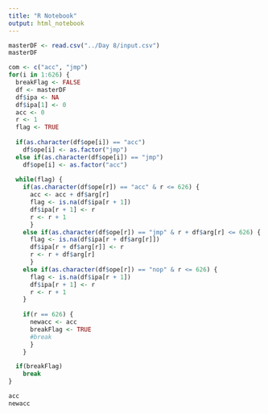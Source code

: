 ```yaml
---
title: "R Notebook"
output: html_notebook
---
```


```r
masterDF <- read.csv("../Day 8/input.csv")
masterDF
```

```r
com <- c("acc", "jmp")
for(i in 1:626) {
  breakFlag <- FALSE
  df <- masterDF
  df$ipa <- NA
  df$ipa[1] <- 0
  acc <- 0
  r <- 1
  flag <- TRUE
  
  if(as.character(df$ope[i]) == "acc")
    df$ope[i] <- as.factor("jmp")
  else if(as.character(df$ope[i]) == "jmp")
    df$ope[i] <- as.factor("acc")
  
  while(flag) {
    if(as.character(df$ope[r]) == "acc" & r <= 626) {
      acc <- acc + df$arg[r]
      flag <- is.na(df$ipa[r + 1])
      df$ipa[r + 1] <- r
      r <- r + 1
      }
    else if(as.character(df$ope[r]) == "jmp" & r + df$arg[r] <= 626) {
      flag <- is.na(df$ipa[r + df$arg[r]])
      df$ipa[r + df$arg[r]] <- r
      r <- r + df$arg[r]
      }
    else if(as.character(df$ope[r]) == "nop" & r <= 626) {
      flag <- is.na(df$ipa[r + 1])
      df$ipa[r + 1] <- r
      r <- r + 1
    }
    
    if(r == 626) {
      newacc <- acc
      breakFlag <- TRUE
      #break
      }
    }

  if(breakFlag)
    break
}

acc
newacc
```

